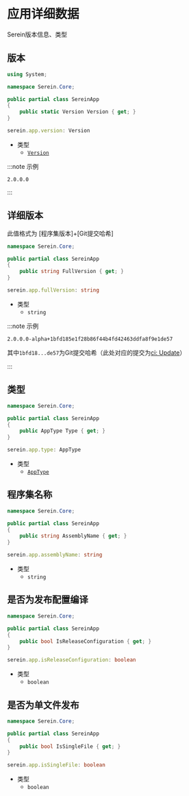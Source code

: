 # 应用详细数据

Serein版本信息、类型

## 版本

<Tabs groupId="lang">

<TabItem value="cs" label="C#" >

```cs
using System;

namespace Serein.Core;

public partial class SereinApp
{
    public static Version Version { get; }
}
```

</TabItem>

<TabItem value="js" label="JavaScript" >

```ts
serein.app.version: Version
```

- 类型
  - [`Version`](https://learn.microsoft.com/zh-cn/dotnet/api/system.version?view=net-8.0)

</TabItem>

</Tabs>

:::note 示例

`2.0.0.0`

:::

## 详细版本

此值格式为 [程序集版本]+[Git提交哈希]

<Tabs groupId="lang">

<TabItem value="cs" label="C#" >

```cs
namespace Serein.Core;

public partial class SereinApp
{
    public string FullVersion { get; }
}
```

</TabItem>

<TabItem value="js" label="JavaScript" >

```ts
serein.app.fullVersion: string
```

- 类型
  - `string`

</TabItem>

</Tabs>

:::note 示例

`2.0.0.0-alpha+1bfd185e1f28b86f44b4fd42463ddfa8f9e1de57`

其中`1bfd18...de57`为Git提交哈希（此处对应的提交为[ci: Update](https://github.com/SereinDev/Serein/commit/1bfd185e1f28b86f44b4fd42463ddfa8f9e1de57)）

:::

## 类型

<Tabs groupId="lang">

<TabItem value="cs" label="C#" >

```cs
namespace Serein.Core;

public partial class SereinApp
{
    public AppType Type { get; }
}
```

</TabItem>

<TabItem value="js" label="JavaScript" >

```ts
serein.app.type: AppType
```

- 类型
  - [`AppType`](https://github.com/SereinDev/Serein/blob/main/src/Serein.Core/AppType.cs)

</TabItem>

</Tabs>

## 程序集名称

<Tabs groupId="lang">

<TabItem value="cs" label="C#" >

```cs
namespace Serein.Core;

public partial class SereinApp
{
    public string AssemblyName { get; }
}
```

</TabItem>

<TabItem value="js" label="JavaScript" >

```ts
serein.app.assemblyName: string
```

- 类型
  - `string`

</TabItem>

</Tabs>

## 是否为发布配置编译

<Tabs groupId="lang">

<TabItem value="cs" label="C#" >

```cs
namespace Serein.Core;

public partial class SereinApp
{
    public bool IsReleaseConfiguration { get; }
}
```

</TabItem>

<TabItem value="js" label="JavaScript" >

```ts
serein.app.isReleaseConfiguration: boolean
```

- 类型
  - `boolean`

</TabItem>

</Tabs>

## 是否为单文件发布

<Tabs groupId="lang">

<TabItem value="cs" label="C#" >

```cs
namespace Serein.Core;

public partial class SereinApp
{
    public bool IsSingleFile { get; }
}
```

</TabItem>

<TabItem value="js" label="JavaScript" >

```ts
serein.app.isSingleFile: boolean
```

- 类型
  - `boolean`

</TabItem>

</Tabs>
